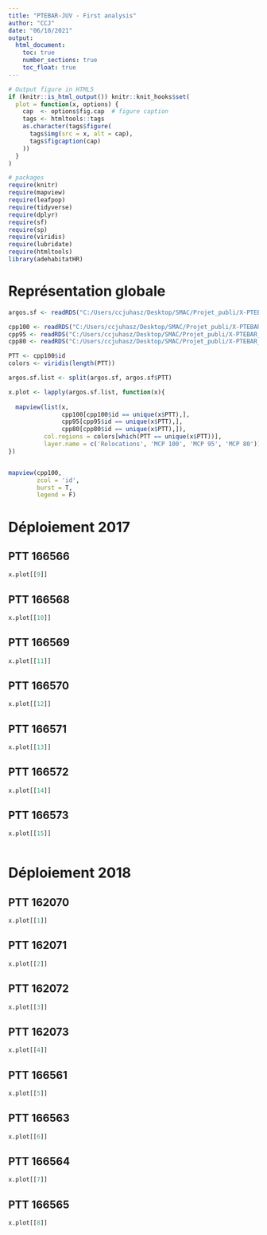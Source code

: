 ```yaml
---
title: "PTEBAR-JUV - First analysis"
author: "CCJ"
date: "06/10/2021"
output:
  html_document:
    toc: true
    number_sections: true
    toc_float: true
---
```


```r
# Output figure in HTML5
if (knitr::is_html_output()) knitr::knit_hooks$set(
  plot = function(x, options) {
    cap  <- options$fig.cap  # figure caption
    tags <- htmltools::tags
    as.character(tags$figure(
      tags$img(src = x, alt = cap),
      tags$figcaption(cap)
    ))
  }
)

# packages
require(knitr)
require(mapview)
require(leafpop)
require(tidyverse)
require(dplyr)
require(sf)
require(sp)
require(viridis)
require(lubridate)
require(htmltools)
library(adehabitatHR)
```
  
# Représentation globale  
  
```r
argos.sf <- readRDS("C:/Users/ccjuhasz/Desktop/SMAC/Projet_publi/X-PTEBAR_argos_JUV/DATA/RMD/PTEBAR_JUV_Spatial_points_ARGOS.rds")

cpp100 <- readRDS("C:/Users/ccjuhasz/Desktop/SMAC/Projet_publi/X-PTEBAR_argos_JUV/DATA/RMD/PTEBAR_JUV_Minimum_convex_polygons100.rds")
cpp95 <- readRDS("C:/Users/ccjuhasz/Desktop/SMAC/Projet_publi/X-PTEBAR_argos_JUV/DATA/RMD/PTEBAR_JUV_Minimum_convex_polygons95.rds")
cpp80 <- readRDS("C:/Users/ccjuhasz/Desktop/SMAC/Projet_publi/X-PTEBAR_argos_JUV/DATA/RMD/PTEBAR_JUV_Minimum_convex_polygons80.rds")

PTT <- cpp100$id
colors <- viridis(length(PTT))

argos.sf.list <- split(argos.sf, argos.sf$PTT)

x.plot <- lapply(argos.sf.list, function(x){
  
  mapview(list(x,
               cpp100[cpp100$id == unique(x$PTT),],
               cpp95[cpp95$id == unique(x$PTT),],
               cpp80[cpp80$id == unique(x$PTT),]),
          col.regions = colors[which(PTT == unique(x$PTT))],
          layer.name = c('Relocations', 'MCP 100', 'MCP 95', 'MCP 80'))
})


mapview(cpp100,
        zcol = 'id',
        burst = T,
        legend = F)
```
  
# Déploiement 2017  
  
## PTT 166566  
  
  
```r
x.plot[[9]]
```
  
## PTT 166568  
  
```r
x.plot[[10]]
```
  
## PTT 166569  
  
```r
x.plot[[11]]
```
  
## PTT 166570  
  
```r
x.plot[[12]]
```
  
## PTT 166571  
  
```r
x.plot[[13]]
```
  
## PTT 166572  
  
```r
x.plot[[14]]
```
  
## PTT 166573  
  
```r
x.plot[[15]]
    
```
  
  
# Déploiement 2018 
  
## PTT 162070  
  
```r
x.plot[[1]]
```
  
## PTT 162071  
  
```r
x.plot[[2]]
```
  
## PTT 162072  
  
```r
x.plot[[3]]
```
  
## PTT 162073  
  
```r
x.plot[[4]]
```
  
## PTT 166561  
  
```r
x.plot[[5]]
```
  
## PTT 166563  
  
```r
x.plot[[6]]
```
  
## PTT 166564  
  
```r
x.plot[[7]]
```
  
## PTT 166565  
  
```r
x.plot[[8]]
```
 
  